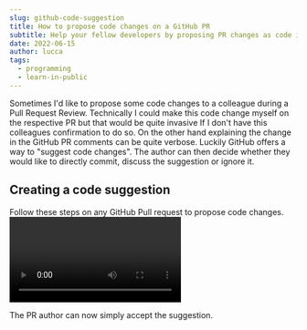 ```yaml
---
slug: github-code-suggestion
title: How to propose code changes on a GitHub PR
subtitle: Help your fellow developers by proposing PR changes as code instead of comments
date: 2022-06-15
author: lucca
tags:
  - programming
  - learn-in-public
---
```


Sometimes I'd like to propose some code changes to a colleague during a Pull Request Review.
Technically I could make this code change myself on the respective PR but that would be quite invasive If I don't have this colleagues confirmation to do so.
On the other hand explaining the change in the GitHub PR comments can be quite verbose.
Luckily GitHub offers a way to "suggest code changes".
The author can then decide whether they would like to directly commit, discuss the suggestion or ignore it.

## Creating a code suggestion
Follow these steps on any GitHub Pull request to propose code changes.
<Video src="https://idkshite.s3.eu-central-1.amazonaws.com/videos/github-code-suggestion.mp4"/>

The PR author can now simply accept the suggestion.

